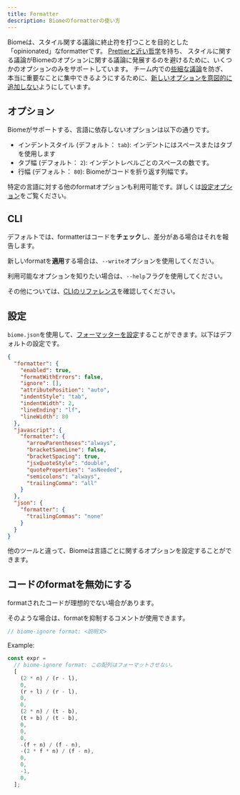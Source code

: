 ```yaml
---
title: Formatter
description: Biomeのformatterの使い方
---
```



Biomeは、スタイル関する議論に終止符を打つことを目的とした「opinionated」なformatterです。
[Prettierと近い哲学](https://prettier.io/docs/en/option-philosophy.html)を持ち、
スタイルに関する議論がBiomeのオプションに関する議論に発展するのを避けるために、いくつかのオプションのみをサポートしています。
チーム内での[些細な議論](https://ja.wikipedia.org/wiki/パーキンソンの凡俗法則)を防ぎ、本当に重要なことに集中できるようにするために、[新しいオプションを意図的に追加しない](https://github.com/prettier/prettier/issues/40)ようにしています。

## オプション

Biomeがサポートする、言語に依存しないオプションは以下の通りです。

- インデントスタイル (デフォルト： `tab`): インデントにはスペースまたはタブを使用します
- タブ幅 (デフォルト： `2`): インデントレベルごとのスペースの数です。
- 行幅 (デフォルト： `80`): Biomeがコードを折り返す列幅です。

特定の言語に対する他のformatオプションも利用可能です。詳しくは[設定オプション](/reference/configuration)をご覧ください。

## CLI

デフォルトでは、formatterはコードを**チェック**し、差分がある場合はそれを報告します。

<PackageManagerBiomeCommand command="format ./src" />

新しいformatを**適用**する場合は、`--write`オプションを使用してください。

<PackageManagerBiomeCommand command="format --write ./src" />

利用可能なオプションを知りたい場合は、`--help`フラグを使用してください。

<PackageManagerBiomeCommand command="format --help" />

その他については、[CLIのリファレンス](/reference/cli#biomeformat)を確認してください。

## 設定

`biome.json`を使用して、[フォーマッターを設定](/reference/configuration/#formatter)することができます。以下はデフォルトの設定です。

```json title="biome.json"
{
  "formatter": {
    "enabled": true,
    "formatWithErrors": false,
    "ignore": [],
    "attributePosition": "auto",
    "indentStyle": "tab",
    "indentWidth": 2,
    "lineEnding": "lf",
    "lineWidth": 80
  },
  "javascript": {
    "formatter": {
      "arrowParentheses":"always",
      "bracketSameLine": false,
      "bracketSpacing": true,
      "jsxQuoteStyle": "double",
      "quoteProperties": "asNeeded",
      "semicolons": "always",
      "trailingComma": "all"
    }
  },
  "json": {
    "formatter": {
      "trailingCommas": "none"
    }
  }
}
```

他のツールと違って、Biomeは言語ごとに関するオプションを設定することができます。

## コードのformatを無効にする

formatされたコードが理想的でない場合があります。

そのような場合は、formatを抑制するコメントが使用できます。

```js
// biome-ignore format: <説明文>
```

Example:

```js
const expr =
  // biome-ignore format: この配列はフォーマットさせない。
  [
    (2 * n) / (r - l),
    0,
    (r + l) / (r - l),
    0,
    0,
    (2 * n) / (t - b),
    (t + b) / (t - b),
    0,
    0,
    0,
    -(f + n) / (f - n),
    -(2 * f * n) / (f - n),
    0,
    0,
    -1,
    0,
  ];
```

